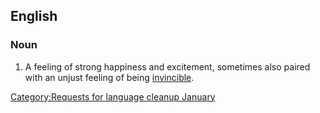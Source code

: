 {{nolanguage/box}}
[[Category:Requests for language cleanup January]]
==English==
===Noun===
{{en-noun}}

# A feeling of strong happiness and excitement, sometimes also paired with an unjust feeling of being [[invincible]].